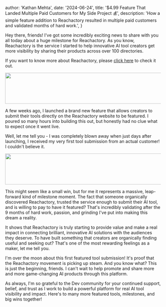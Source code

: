 

  author: 'Kathan Mehta',
  date: '2024-06-24',
  title: '$4.99 Feature That Landed Multiple Paid Customers for My Side Project 💰',
  description:
    'How a simple feature addition to Reachactory resulted in multiple paid customers and validated months of hard work.',
}


Hey there, friends! I've got some incredibly exciting news to share with you all today about a huge milestone for Reachactory. As you know, Reachactory is the service I started to help innovative AI tool creators get more visibility by sharing their products across over 100 directories.

If you want to know more about Reachactory, please [click here](https://reachactory.online) to check it out.

<Image src="https://media.dev.to/cdn-cgi/image/width=800%2Cheight=%2Cfit=scale-down%2Cgravity=auto%2Cformat=auto/https%3A%2F%2Fdev-to-uploads.s3.amazonaws.com%2Fuploads%2Farticles%2F46k0o66unwl5zpfa78zc.png" width="1000" height="100" alt="" />

A few weeks ago, I launched a brand new feature that allows creators to submit their tools directly on the Reachactory website to be featured. I poured so many hours into building this out, but honestly had no clue what to expect once it went live.

Well, let me tell you - I was completely blown away when just days after launching, I received my very first tool submission from an actual customer! I couldn't believe it.

<Image src="https://media.dev.to/cdn-cgi/image/width=800%2Cheight=%2Cfit=scale-down%2Cgravity=auto%2Cformat=auto/https%3A%2F%2Fdev-to-uploads.s3.amazonaws.com%2Fuploads%2Farticles%2Fuod0vx1j7cxkbkt3sm00.png" width="1000" height="100" alt="" />

This might seem like a small win, but for me it represents a massive, leap-forward kind of milestone moment. The fact that someone organically discovered Reachactory, trusted the service enough to submit their AI tool, and is willing to pay to have it featured? That's incredibly validating after the 9 months of hard work, passion, and grinding I've put into making this dream a reality.

It shows that Reachactory is truly starting to provide value and make a real impact in connecting brilliant, innovative AI solutions with the audiences they deserve. To have built something that creators are organically finding useful and seeking out? That's one of the most rewarding feelings as a maker, let me tell you.

I'm over the moon about this first featured tool submission! It's proof that the Reachactory movement is picking up steam. And you know what? This is just the beginning, friends. I can't wait to help promote and share more and more game-changing AI products through this platform.

As always, I'm so grateful to the Dev community for your continued support, belief, and trust as I work to build a powerful platform for real AI tool visibility and impact. Here's to many more featured tools, milestones, and big wins together!
